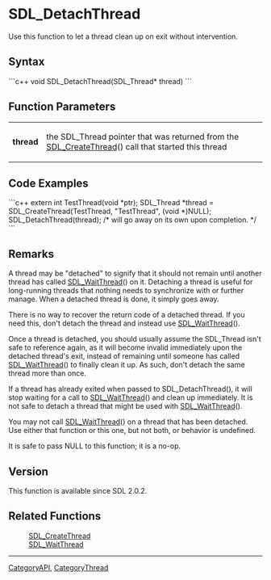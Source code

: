 <!-- pragma section-numbers off -->
<!-- pragma camelcase off -->

= SDL_DetachThread =
Use this function to let a thread clean up on exit without intervention.


== Syntax ==
```c++
void SDL_DetachThread(SDL_Thread* thread)
```
== Function Parameters ==
{|
|'''thread''' 
|the SDL_Thread pointer that was returned from the [[SDL_CreateThread]]() call that started this thread
|}

== Code Examples ==
```c++
extern int TestThread(void *ptr);
SDL_Thread *thread = SDL_CreateThread(TestThread, "TestThread", (void *)NULL);
SDL_DetachThread(thread);  /* will go away on its own upon completion. */
```

== Remarks ==

A thread may be "detached" to signify that it should not remain until another thread has called [[SDL_WaitThread]]() on it. Detaching a thread is useful for long-running threads that nothing needs to synchronize with or further manage. When a detached thread is done, it simply goes away.

There is no way to recover the return code of a detached thread. If you need this, don't detach the thread and instead use [[SDL_WaitThread]]().

Once a thread is detached, you should usually assume the SDL_Thread isn't safe to reference again, as it will become invalid immediately upon the detached thread's exit, instead of remaining until someone has called [[SDL_WaitThread]]() to finally clean it up. As such, don't detach the same thread more than once.

If a thread has already exited when passed to SDL_DetachThread(), it will stop waiting for a call to [[SDL_WaitThread]]() and clean up immediately. It is not safe to detach a thread that might be used with [[SDL_WaitThread]]().

You may not call [[SDL_WaitThread]]() on a thread that has been detached. Use either that function or this one, but not both, or behavior is undefined.

It is safe to pass NULL to this function; it is a no-op.

== Version ==
This function is available since SDL 2.0.2.

== Related Functions ==
: [[SDL_CreateThread]]
: [[SDL_WaitThread]]

----
[[CategoryAPI]], [[CategoryThread]]
